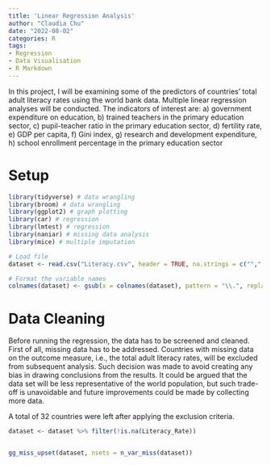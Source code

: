 ```yaml
---
title: 'Linear Regression Analysis'
author: "Claudia Chu"
date: "2022-08-02"
categories: R
tags:
- Regression
- Data Visualisation
- R Markdown
---
```

In this project, I will be examining some of the predictors of countries' total adult literacy rates using the world bank data. Multiple linear regression analyses will be conducted. The indicators of interest are: a) government expenditure on education, b) trained teachers in the primary education sector, c) pupil-teacher ratio in the primary education sector, d) fertility rate, e)  GDP per capita, f) Gini index, g) research and development expenditure, h) school enrollment percentage in the primary education sector

# Setup
```r
library(tidyverse) # data wrangling
library(broom) # data wrangling
library(ggplot2) # graph plotting
library(car) # regression
library(lmtest) # regression
library(naniar) # missing data analysis
library(mice) # multiple imputation
```

```r
# Load file
dataset <- read.csv("Literacy.csv", header = TRUE, na.strings = c(""," ","NA")) 

# Format the variable names
colnames(dataset) <- gsub(x = colnames(dataset), pattern = "\\.", replacement = "_")
```

# Data Cleaning
Before running the regression, the data has to be screened and cleaned. First of all, missing data has to be addressed. Countries with missing data on the outcome measure, i.e., the total adult literacy rates, will be excluded from subsequent analysis. Such decision was made to avoid creating any bias in drawing conclusions from the results. It could be argued that the data set will be less representative of the world population, but such trade-off is unavoidable and future improvements could be made by collecting more data. 

A total of 32 countries were left after applying the exclusion criteria. 
```r
dataset <- dataset %>% filter(!is.na(Literacy_Rate))


gg_miss_upset(dataset, nsets = n_var_miss(dataset))
```


